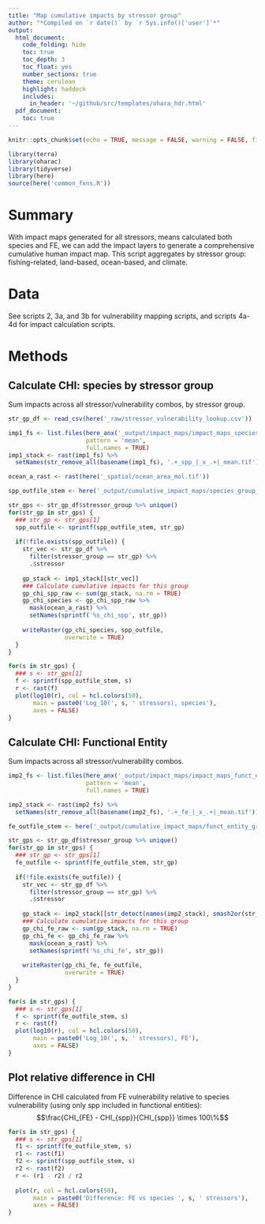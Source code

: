 ```yaml
---
title: "Map cumulative impacts by stressor group"
author: "*Compiled on `r date()` by `r Sys.info()['user']`*"
output: 
  html_document:
    code_folding: hide
    toc: true
    toc_depth: 3
    toc_float: yes
    number_sections: true
    theme: cerulean
    highlight: haddock
    includes: 
      in_header: '~/github/src/templates/ohara_hdr.html'
  pdf_document:
    toc: true
---
```


``` r

knitr::opts_chunk$set(echo = TRUE, message = FALSE, warning = FALSE, fig.height = 4, fig.width = 7)

library(terra)
library(oharac)
library(tidyverse)
library(here)
source(here('common_fxns.R'))
```

# Summary

With impact maps generated for all stressors, means calculated both species and FE, we can add the impact layers to generate a comprehensive cumulative human impact map.  This script aggregates by stressor group: fishing-related, land-based, ocean-based, and climate.

# Data

See scripts 2, 3a, and 3b for vulnerability mapping scripts, and scripts 4a-4d for impact calculation scripts.

# Methods

## Calculate CHI: species by stressor group

Sum impacts across all stressor/vulnerability combos, by stressor group.

```r
str_gp_df <- read_csv(here('_raw/stressor_vulnerability_lookup.csv'))
```


```r
imp1_fs <- list.files(here_anx('_output/impact_maps/impact_maps_species'),
                      pattern = 'mean',
                      full.names = TRUE)
imp1_stack <- rast(imp1_fs) %>%
  setNames(str_remove_all(basename(imp1_fs), '.+_spp_|_x_.+|_mean.tif'))

ocean_a_rast <- rast(here('_spatial/ocean_area_mol.tif'))

spp_outfile_stem <- here('_output/cumulative_impact_maps/species_group_chi_%s.tif')

str_gps <- str_gp_df$stressor_group %>% unique()
for(str_gp in str_gps) {
  ### str_gp <- str_gps[1]
  spp_outfile <- sprintf(spp_outfile_stem, str_gp)
  
  if(!file.exists(spp_outfile)) {
    str_vec <- str_gp_df %>% 
      filter(stressor_group == str_gp) %>% 
      .$stressor
    
    gp_stack <- imp1_stack[[str_vec]]
    ### Calculate cumulative impacts for this group
    gp_chi_spp_raw <- sum(gp_stack, na.rm = TRUE)
    gp_chi_species <- gp_chi_spp_raw %>%
      mask(ocean_a_rast) %>%
      setNames(sprintf('%s_chi_spp', str_gp))
    
    writeRaster(gp_chi_species, spp_outfile,
                overwrite = TRUE)
  }
}

```


```r
for(s in str_gps) {
  ### s <- str_gps[1]
  f <- sprintf(spp_outfile_stem, s)
  r <- rast(f)
  plot(log10(r), col = hcl.colors(50), 
       main = paste0('Log_10(', s, ' stressors), species'),
       axes = FALSE)
}
```

## Calculate CHI: Functional Entity

Sum impacts across all stressor/vulnerability combos.

```r

imp2_fs <- list.files(here_anx('_output/impact_maps/impact_maps_funct_entity'), 
                      pattern = 'mean',
                      full.names = TRUE)

imp2_stack <- rast(imp2_fs) %>%
  setNames(str_remove_all(basename(imp2_fs), '.+_fe_|_x_.+|_mean.tif'))

fe_outfile_stem <- here('_output/cumulative_impact_maps/funct_entity_group_chi_%s.tif')

str_gps <- str_gp_df$stressor_group %>% unique()
for(str_gp in str_gps) {
  ### str_gp <- str_gps[1]
  fe_outfile <- sprintf(fe_outfile_stem, str_gp)
  
  if(!file.exists(fe_outfile)) {
    str_vec <- str_gp_df %>% 
      filter(stressor_group == str_gp) %>% 
      .$stressor
    
    gp_stack <- imp2_stack[[str_detect(names(imp2_stack), smash2or(str_vec))]]
    ### Calculate cumulative impacts for this group
    gp_chi_fe_raw <- sum(gp_stack, na.rm = TRUE)
    gp_chi_fe <- gp_chi_fe_raw %>%
      mask(ocean_a_rast) %>%
      setNames(sprintf('%s_chi_fe', str_gp))
    
    writeRaster(gp_chi_fe, fe_outfile,
                overwrite = TRUE)
  }
}
```

```r
for(s in str_gps) {
  ### s <- str_gps[1]
  f <- sprintf(fe_outfile_stem, s)
  r <- rast(f)
  plot(log10(r), col = hcl.colors(50), 
       main = paste0('Log_10(', s, ' stressors), FE'),
       axes = FALSE)
}
```

## Plot relative difference in CHI

Difference in CHI calculated from FE vulnerability relative to species vulnerability (using only spp included in functional entities):
$$\frac{CHI_{FE} - CHI_{spp}}{CHI_{spp}} \times 100\%$$

```r

for(s in str_gps) {
  ### s <- str_gps[1]
  f1 <- sprintf(fe_outfile_stem, s)
  r1 <- rast(f1)
  f2 <- sprintf(spp_outfile_stem, s)
  r2 <- rast(f2)
  r <- (r1 - r2) / r2
  
  plot(r, col = hcl.colors(50), 
       main = paste0('Difference: FE vs species ', s, ' stressors'),
       axes = FALSE)
}
```

